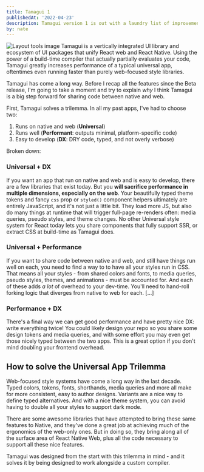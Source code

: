 ```yaml
---
title: Tamagui 1
publishedAt: '2022-04-23'
description: Tamagui version 1 is out with a laundry list of improvements.
by: nate
---
```


<Image title="Layout tools image" src="/social.jpg" size="hero" height={150} width={900} />

<IntroParagraph>
  Tamagui is a vertically integrated UI library and ecosystem of UI packages that unify React web
  and React Native. Using the power of a build-time compiler that actually partially evaluates your
  code, Tamagui greatly increases performance of a typical universal app, oftentimes even running
  faster than purely web-focused style libraries.
</IntroParagraph>

Tamagui has come a long way. Before I recap all the features since the Beta release, I'm going to take a moment and try to explain _why_ I think Tamagui is a big step forward for sharing code between native and web.

First, Tamagui solves a trilemma. In all my past apps, I've had to choose two:

1. Runs on native and web (**Universal**)
2. Runs well (**Performant**: outputs minimal, platform-specific code)
3. Easy to develop (**DX**: DRY code, typed, and not overly verbose)

Broken down:

### Universal + DX

If you want an app that run on native and web and is easy to develop, there are a few libraries that exist today. But you **will sacrifice performance in multiple dimensions, especially on the web**. Your beautifully typed theme tokens and fancy `css` prop or `styled()` component helpers ultimately are entirely JavaScript, and it's not just a little bit. They load more JS, but also do many things at runtime that will trigger full-page re-renders often: media queries, pseudo styles, and theme changes. No other Universal style system for React today lets you share components that fully support SSR, or extract CSS at build-time as Tamagui does.

### Universal + Performance

If you want to share code between native and web, and still have things run well on each, you need to find a way to to have all your styles run in CSS. That means all your styles - from shared colors and fonts, to media queries, pseudo styles, themes, and animations - must be accounted for. And each of these adds _a lot_ of overhead to your dev-time. You'll need to hand-roll forking logic that diverges from native to web for each. [...]

### Performance + DX

There's a final way we can get good performance and have pretty nice DX: write everything twice! You could likely design your repo so you share some design tokens and media queries, and with some effort you may even get those nicely typed between the two apps. This is a great option if you don't mind doubling your frontend overhead.

## How to solve the Universal App Trilemma

Web-focused style systems have come a long way in the last decade. Typed colors, tokens, fonts, shorthands, media queries and more all make for more consistent, easy to author designs. Variants are a nice way to define typed alternatives. And with a nice theme system, you can avoid having to double all your styles to support dark mode.

There are some awesome libraries that have attempted to bring these same features to Native, and they've done a great job at achieving much of the ergonomics of the web-only ones. But in doing so, they bring along all of the surface area of React Native Web, plus all the code necessary to support all these nice features.

Tamagui was designed from the start with this trilemma in mind - and it solves it by being designed to work alongside a custom compiler.

